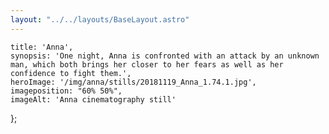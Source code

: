 ```yaml
---
layout: "../../layouts/BaseLayout.astro"
---
```

    title: 'Anna',
    synopsis: 'One night, Anna is confronted with an attack by an unknown man, which both brings her closer to her fears as well as her confidence to fight them.',
    heroImage: '/img/anna/stills/20181119_Anna_1.74.1.jpg',
    imageposition: "60% 50%",
    imageAlt: 'Anna cinematography still'
};

<ProjectHero title={meta.title} synopsis={meta.synopsis} heroImage={meta.heroImage} alt={meta.imageAlt} imageposition={meta.imageposition} />

<section class="hero">
    <div class="hero-content" data-te-lightbox-init>  
        <ContentPicture image="/img/anna/stills/20181119_Anna_1.76.1.jpg" alt={meta.imageAlt} />
    </div>
</section>

<section class="hero" >
    <div id="credits" class="hero-content grid grid-cols-2 gap-2 text-base-200" data-aos="fade-up" data-aos-duration="600">            
        <CreditsItem crewfunction="Director" crewname="Robin Hendrix" />
        <CreditsItem crewfunction="Cast" crewname="Shauni Goetz" />
        <CreditsItem crewfunction="Cinematographer" crewname="Victor Maes" />
        <CreditsItem crewfunction="Assistant Director" crewname="Robin Hendrix" />
        <CreditsItem crewfunction="Sound" crewname="Oscar Schutz" />
    </div>  
</section>

<ContentPicture image="/img/anna/stills/20181119_Anna_1.77.1.jpg" alt={meta.imageAlt} />
<ContentPicture image="/img/anna/stills/20181119_Anna_1.69.1.jpg" alt={meta.imageAlt} />
<ContentPicture image="/img/anna/stills/20181119_Anna_1.70.1.jpg" alt={meta.imageAlt} />
<ContentPicture image="/img/anna/stills/20181119_Anna_1.78.1.jpg" alt={meta.imageAlt} />
<ContentPicture image="/img/anna/stills/20181119_Anna_1.74.1.jpg" alt={meta.imageAlt} />

